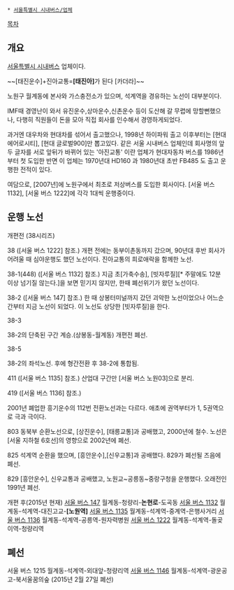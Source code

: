  * [[서울특별시 시내버스/업체]]

[[목차]]
== 개요 ==
[[서울특별시 시내버스]] 업체이다.

~~[태진운수]+진아교통='''[태진아]'''가 된다 [카더라]~~

노원구 월계동에 본사와 가스충전소가 있으며, 석계역을 경유하는 노선이 대부분이다.

IMF때 경영난이 와서 유진운수,상마운수,신촌운수 등이 도산해 갈 무렵에 망할뻔했으나, 다행히 직원들이 돈을 모아 직접 회사를 인수해서 경영하게되었다.

과거엔 대우차와 현대차를 섞어서 출고했으나, 1998년 하이파워 출고 이후부터는 [현대 에어로시티], [현대 글로벌900]만 뽑고있다. 같은 서울 시내버스 업체인데 회사명의 앞 두 글자를 서로 앞뒤가 바뀌어 있는 '아진교통' 이란 업체가 현대자동차 버스를 1986년부터 첫 도입한 반면 이 업체는 1970년대 HD160 과 1980년대 초반 FB485 도 출고 운행한 전적이 있다.

여담으로, [2007년]에 노원구에서 최초로 저상버스를 도입한 회사이다. [서울 버스 1132], [서울 버스 1222]에 각각 1대씩 운행중이다.

== 운행 노선 ==
개편전 (38시리즈)

38 ([서울 버스 1222] 참조.)
개편 전에는 동부이촌동까지 갔으며, 90년대 후반 회사가 어려울 때 심야운행도 했던 노선이다. 진아교통의 희로애락을 함께한 노선.

38-1(448) ([서울 버스 1132] 참조.)
지금 초[가축수송], [빗자루질][* 주말에도 12분 이상 넘기질 않는다.]을 보면 믿기지 않지만, 한때 폐선위기가 왔던 노선이다.

38-2 ([서울 버스 147] 참조.)
한 때 상봉터미널까지 갔던 괴악한 노선이었으나 어느순간부터  지금 노선이 되었다. 이 노선도 상당한 [빗자루질]을 한다.

38-3 

38-2의 단축된 구간 계승.(상봉동-월계동) 개편전 폐선.

38-5

38-2의 좌석노선. 후에 형간전환 후 38-2에 통합됨.

411  ([서울 버스 1135] 참조.)
산업대 구간만 [서울 버스 노원03]으로 분리.

419 ([서울 버스 1136] 참조.)

2001년 폐업한 흥기운수의 112번 전환노선과는 다르다.
애초에 권역부터가 1, 5권역으로 극과 극이다.

803
동북부 순환노선으로, [상진운수], [태릉교통]과 공배했고, 2000년에 철수. 노선은 [서울 지하철 6호선]의 영향으로 2002년에 폐선.

825
석계역 순환을 했으며, [흥안운수],[신우교통]과 공배했다. 829가 폐선될 즈음에 폐선.

829
[흥안운수], 신우교통과 공배했고, 노원교~공릉동~중랑구청을 운행했다. 오래전인 1991년 폐선.


 
개편 후(2015년 현재)
[[서울 버스 147]] 월계동-청량리-'''논현로'''-도곡동
[[서울 버스 1132]] 월계동-석계역-대진고교-'''[노원역]'''
[[서울 버스 1135]] 월계동-석계역-중계역-은행사거리
[[서울 버스 1136]] 월계동-석계역-공릉역-원자력병원
[[서울 버스 1222]] 월계동-석계역-돌곶이역-청량리역

== 폐선 ==
서울 버스 1215 월계동-석계역-외대앞-청량리역
[[서울 버스 1146]] 월계동-석계역-광운공고-북서울꿈의숲 (2015년 2월 27일 폐선)
